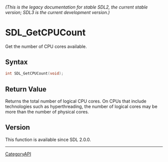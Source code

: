 ====== (This is the legacy documentation for stable SDL2, the current stable version; SDL3 is the current development version.) ======
= SDL_GetCPUCount =

Get the number of CPU cores available.

== Syntax ==

<syntaxhighlight lang='c'>
int SDL_GetCPUCount(void);
</syntaxhighlight>

== Return Value ==

Returns the total number of logical CPU cores. On CPUs that include
technologies such as hyperthreading, the number of logical cores may be
more than the number of physical cores.

== Version ==

This function is available since SDL 2.0.0.

----
[[CategoryAPI]]


